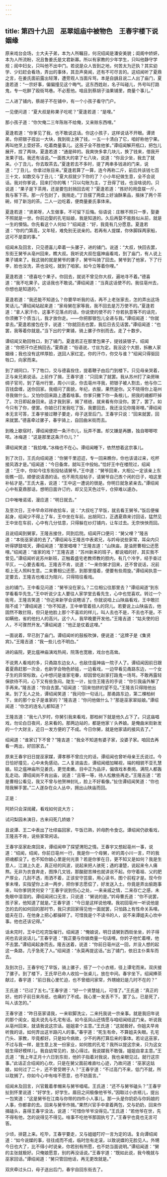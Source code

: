 ```yaml
---
---
---
```

title: 第四十九回　巫翠姐庙中被物色　王春宇楼下说姻缘
---



原来戏台会场，士大夫子弟，本为人所瞩目，何况绍闻是潘安美貌；闺阁中娇妍，本为人所流盼，况且鲁姜氏是文君新寡。所以有家教的少年学生，只叫他静守学规；闺中妇女，只叫他不出中门。若说是众人皆到之地，何苦太为迂执？其实幼学、少妇赶会看场，弄出的事体，其丑声臭闻，还有不可尽言的。这绍闻听了夏鼎之言，在姜氏面前露出轻薄，遭旁观人当面斥骂，本是自龋且说二人出了庙门，夏逢若道：“一宗好事，偏偏撞见这个晦气。这东西姓赵，名子叫碰儿，外号叫打路鬼，专一吃醉了殴街骂巷。不必惹他。咱且到蔡胡子油果铺里，商量个事儿。”

二人进了铺内，蔡胡子不在铺中，有一个小孩子看守门户。

一见便问道：“夏大叔是称果子吃呢？”夏逢若道：“是哩。”

那小孩子道：“你欠俺二三年陈账不给俺，又来赊东西哩。”

夏逢若道：“你爹见了我，也不敢说这话。你这小孩子，这样说话不开眼。谭贤弟，你把银子捏出一大块，我到街上换了钱，一五一十清白了它，咱好称他宁果。再叫他烹上壶好茶，吃着商量事儿。这孩子全不胜他爹。”谭绍闻解开瓶口，把包儿展开，捏了两块。夏逢若道：“通是碎的。我爽快多拿几块儿，换了钱来，借我开发果子钱。我还有话说。”一面拣大的拿了七八块，说道：“你且少坐，我去了就来。小丁丑儿，你去取茶去。”夏逢若去不多时，提了两串多钱进的门来，说道：“丁丑儿，你拿过账目来。”夏逢若算了一算，连今再称二斤，前后共该钱七百三十文，如数交与丁丑儿：“夏大叔就少下你的了？小小年纪做生意，全不会说话。我对你爹说，回来打你的嘴！”只以勾账为主，丁丑得了钱，也没啥说的。只说道：“果子是下茶用，还是要包封捎回去呢？”夏逢若道：“拣好的用盘摆一斤，我与客下茶。那一斤包封了，我捎走。”丁丑摆了两盘上好油酥果品，揩抹了两个茶碗，倾了新泡的茶。二人一边吃着，便商量姜氏事体来。

夏逢若道：“贤弟呀，人生做事，不可留下后悔。俗语说：庄稼不照只一季，娶妻不照就是一世。你前边娶的孔宅姑娘，我是知道的。久后再娶不能胜似从前，就是一生的懊恼。你先看这个人何如？”绍闻道：“好，我竟有几分愿意。夏逢若道：“你的门第高，又年轻，难免别无说亲的。若再有人提媒，你休脚踩两家船，这可不是耍的事。”

绍闻未及回言，只见德喜儿牵着一头骡子，进的铺门。说道：“大叔，快回去罢，东街王舅爷从亳州回来，瞧大叔。我听说大叔在瘟神庙看戏，到了庙门，有人说上果子铺来了。我这骑的就是舅爷的骡子，舅爷叫骑了回去。舅爷到了他家，下了行李，脸也没洗，茶也没吃，就到了咱家。如今立等着你哩。”

夏逢若道：“德喜吃个果子。你回去，就说不曾见你大叔，遍地寻不着。”德喜道：“我不吃果子。这话我也不敢说。”谭绍闻道：“当真这话使不的。我往亳州去，你想也是知道的。”

夏逢若道：“我还能不知道么？你要早听我的话，再不上老张家去，怎的弄出这场笑话儿。”谭绍闻站起来道：“家母舅在家等我，我不回去是万万使不的。”夏逢若道：“拿人家汗巾，这事不见落点的话，你说使的使不的？你若执意等不的话完，你须撇下个质当儿，我才放你走。——你把那银包儿全递与我。”谭绍闻道：“你就拿去。”夏逢若接包在手，说道：“你就回去也罢，我后日去见话罢。”谭绍闻道：“也罢，我等着你就是。”当下出的宁果铺，骑上骡子作别而去。走了十数步。

谭绍闻又勒回牲口，到了铺门。夏逢若正在那里包果子，提钱装银子。绍闻道：“你把汗巾还捎回去。”夏鼎道：“俗语说，寸丝为定。我没这个大胆，拆散人家姻缘；我也没有这样厚脸，送回人家红定。你的汗巾，你交与谁？”绍闻只得驱回牲口，向家而来。

到了胡同口，下了牲口，交与德喜拴住，提着鞭子由后门到楼下。只见母亲哭着，正与亲兄弟说话。上前作了揖，王春宇道：“只回来了就罢。我从苏州打了染房昧绸子官司，到了亳州行里，周小川说，你去亳州寻我，把银子被人割去，他与你二百钱盘缠，送你回家。我细问了面貌，年纪，衣服，果然是你。又不晓得你上亳州寻我做什么，又怕你回来路上遭着啥事。你爹只撇下你一条根儿，把我的魂都吓掉了。次日即起身回来。适才我到家，揭了褡裢，就来看有你没你。罢了，罢了。如今只有了你，便罢。你娘已打发我吃了饭，我要回去，我还没见你隆哥哩。”谭绍闻本无言可答，王春宇接过鞭子要走，母子送至后门。王春宇只说：“回来就罢，回来就罢。”德喜牵过骡子，春宇骑上，自回曲米街而去。

到晚上歇宿时，谭绍闻便把一条汗巾儿，玩弄不置。却又嫌是再醮，独自唧唧哝哝。冰梅道：“这是那里这条汗巾儿？”

谭绍闻笑道：“我拾哩。”冰梅也不在心。谭绍闻睡下，依然想着这宗事儿。

到了次日，王氏向绍闻道：“你舅千里迢迢，专一回来瞧你，你也该请过来，吃杯接风酒才是。”绍闻道：“今日备席，就叫王中投帖。”恰好王中在楼院过，绍闻道：“王中，你如今往东街投帖请舅爷。”王中道：“舅爷回来，大相公一定该亲上东街瞧一回，顺便说请酒的话。也不用先投帖子，请舅爷自己拣个闲的日子，咱这里补帖才是。”王氏大喜，说道：“王中这一遭说的很是。你明日就急紧亲去。”谭绍闻心中有夏鼎那话，想明日面许订约，却又见天色过午，仓猝难以遽办。

口中唯唯诺诺，漫应道：“明日就去。”

及至次日，王中早命邓祥收拾车，说：“大叔吃了早饭，就去看王舅爷。”饭后便催起身，绍闻少不得上了车，王中坐在车前。出胡同口，正遇夏鼎来讨回话，猛然见王中坐在车前，心中有几分怯意，只得躲在纱灯铺内，让车过去。无奈怏怏而回。

且说绍闻到舅家，王隆吉接住，同到后院。绍闻开口便问：“舅父哩？”隆吉道：“本街巫家请的去了。”谭绍闻与王隆吉中表弟兄，与妗母说些家常，耳朵内只听得锣鼓喧天，谭绍闻道：“那里唱哩？”王隆吉道：“山陕庙，是油房曹相公还愿哩。”绍闻道：“谁家的戏？”王隆吉道：“苏州新来的班子，都说唱的好，其实我不曾见。”谭绍闻听说苏州新班，正触着盛宅老教师教的腔内，有几个冷字，经手查过平仄，一心要去看戏。王隆吉不肯，说道：“一来你舅才回来，还不曾说话，况前柜上无人照料生意。二来曹相公还愿，到那里撞着，便要有些周旋。”谭绍闻执意一定要去，王隆吉也难过为阻兴，只得陪往看戏。

出的铺门，王中看见问道：“舅爷没在家么？二位相公往那里去？”谭绍闻道“到东学看看华先生。”王中听说少主人要往人家学堂去看先生，心中也觉喜欢。转过一个街弯，王隆吉笑道：“你近来新学会说瞎话了。你就说咱上山陕庙看戏，王中敢拦阻不成？”谭绍闻道：“你不知道，王中单管着扭人的窍儿。若要说上山陕庙去，他固然不敢拦阻，但只是他脸上那个不喜欢的样儿，叫人去也不是，不去也不是。不如瞒他，省的他扫人的高兴。这个人，我早晚要开发他。”王隆吉道：“姑夫使的旧人，不可骤然开发。”谭绍闻道：“他正是仗着这哩。”

一面说着，早已到了庙门。谭绍闻听的鼓板吹弹，便说道：“这牌子是《集贤宾》。”王隆吉道：“我一些儿也不明白。”

进的庙院，更比瘟神庙演戏热闹，院落也宽敞，戏台也高耸。

不说男人看戏的多，只甬路东边女人，也敌住瘟神庙一院子人了。谭绍闻因前日跟着夏鼎赶那一次会，也新学会物色娇娃，一边看戏，一边早看见甬路东边，一个女子生的异常标致。心中想问是谁家宅眷，却因曾吃赵家打路鬼一场骂，不敢再露轻保欲待不问，心下又有些急闷。陡生一计，扯住王隆吉的手说：“你引我庙外解了手再来。”隆吉道：“你自去罢。”绍闻道：“回来怕挤的望不见。”王隆吉只得陪他出来。到了无人之处，谭绍闻笑道：“我问你一句话儿，那甬路东边，第二棵柏树下，坐的那个女子是谁家的？”隆吉道：“你问他做什么？”那是巫家翠姑娘。”谭绍闻道：“你怎的连名儿都知道？”

王隆吉道：“我七八岁时，你舅引我来看戏，那柏树下就是他久占下了。只这庙唱戏，勿论白日夜间，总来看的。那两边站的，都是他家丫头养娘。是俺曲米街新发的一个大财主，近日一发方便的了不成。今日你舅，就是他家请的接风去了。”

绍闻道：“谁家订下不曾？”隆吉道：“我全不知道有婆子家，没婆子家。咱回去再看一两出，好回家去。”

原来王春宇旧日提巫家媒，谭孝移不曾应允的话，谭绍闻也曾听母亲王氏说过。今日恰好撞见，心中未免感动。二人复进庙去，谭绍闻细加睇视，端的相貌不亚孔慧娘。较之瘟神庙所见姜氏，更觉柔嫩。目中正为品评，偏值戏本奏阕。满院人都轰乱走动。谭绍闻尚不肯出庙，说道：“且等一等，待人松散些再走。”王隆吉道：“若是曹相公看见，我又不曾与他贺神封礼，脸上不好看像。”扯住谭绍闻笑道：“你也陪我解手罢。”二人遂杂在众人丛中，拥出山陕庙而回。

正是：

阿娇只会深闺藏，看戏如何说大方；

试问梨园未演日，古来闷死几娇娘？

且说谭、王二中表出了壮缪庙回家，午饭已熟，妗母酌令食讫。谭绍闻仍欲看戏，王隆吉不肯，说些家常闲话。

王春宇巫家赴席回来，谭绍闻申了探望渭阳之情。王春宇又想起亳州一事，说道：“绍闻，绍闻，你前日亳州一行，我是你一个母舅，听的周小川一言，吓的我把魂都没了。也不知你娘心里是何光景？若是你爹在日，更不知又是如何？我是生意人，江湖上久走，真正经的风波，说起来把人骇死；遇的凄楚，说起来令人痛熬。无非为衣食奔走，图挣几文钱，那酸甜苦辣也就讲说不起。你守着祖、父的肥产厚业，几刮不透，雨洒不着，正该安守芸窗，用心读书，图个前程才是。现今你爹未埋，实指望你上进一两步，把你爹志愿偿了，好发送入土。你竟是弄出偷跑事来，叫你爹阴灵何安？”王春宇说到伤心之处，一来亲戚之情，二来存亡之感，未免眼中湿湿的。谭绍闻闭口无言，只说道：“舅说的是。”妗母曹氏道：“你不说罢，孩子家，他知道了就是。”王春宇道：“今日是这样说他哩。我初回亳州一听说他是怎的去的如何回的那时节，我只求回家得见他一面就罢，只怕路上有性命关系哩。姐夫在日，在他身上把心都操碎了。可惜我是个不读书的人，说不来谭姐夫心坎中事。他也还该记得。”

话未完时，王中已吃完饭催行。绍闻道：“俺娘说，明日请舅到西街坐坐，妗子得闲也去说说话儿。”王春宇道：“我正要与你娘商量一句话哩。你妗子他忙着哩，他不去罢。”谭绍闻起身而去。隆吉送着，说道：“你前日亳州这一回，并没人想的起这一条路，几乎急死了人。”绍闻道：“永莫再提这话。”出了铺门，依旧主仆乘车而去。

及到次日，王春宇吃了早饭，骑上骡子，搭了一个小衣褡，径上谭宅而来。双庆接了骡子。到了楼下，王氏早已命人收拾一张桌儿，放在中间。春宇坐下。绍闻捧茶献过，春宇道：“前日我心里忙迫，也不曾细问家常，外甥媳妇是几时不在的？”

王氏道：“已过了五七。”王春宇道：“好一个贤慧娃儿，可惜了。”王氏道：“真正的好。他妗子前日来吊纸，也痛的了不成。我心里一发丢不下。罢了么，已是死了，叫人该怎的。”

王春宇道：“昨日巫家请我，一来软脚洗尘，二来托我说一宗亲事。就是我旧年说的那个闺女，姐夫说先与孔宅有话。如今巫凤山还情愿与咱绍闻结这门亲。听说我从亳州回来，就请我说这宗话。姐姐拿个主意。”王氏道：“这就极好。你姐夫早肯听我的话，如何弄出这半路闪人的事。”春宇道：“死生有命，不算姐夫失眼。孔宅门头、家教，毕竟都好。只是如今病故，少不的再打算后来的事体。若论这巫家，不过与我一样，是生意上发一份家业，如何胜的孔宅？我所以提这宗亲，只为这女娃生得好模样儿。我自幼常见的，放心得过。我说媒我不敢强，姐姐自拿主意。”王氏道：“我上年正月十六日到东街，他妗子指着对我说，我也亲眼见过。就行这宗事。”此话正合绍闻的心坎，只是在舅父面前难直吐心迹，乃故问道：“巫家这姑娘，如何过了二十，还不曾受聘于人？”王春宇道：“不过高门不来，低门不就，所以耽搁了。你如今心中有啥不愿意，也不妨面言。”

绍闻未及回言，兴官戴着孝帽来与舅爷唱喏。王氏道：“还不与舅爷磕头？”王春宇扯到怀里说道：“好学生，好学生。眉目之间极像他爷爷。”因取过小衣褡儿，提出一包笑道：“这是舅爷在江南与你带的四件小人事儿。那一头是你奶奶与你妈娘的人事，你都拿的去。回来与舅爷作揖。”果然兴官手中拿着两包，交与奶奶，回来作揖磕头，喜得王春宇没法，说道：“可惜你爷爷没得见。”王氏道：“若他爷在世，先不得有他，怎的说得见不得见。啥事不吃他爷那固执亏了。”王春宇也竟也无言可答。

少顷，排筵上来。吃毕，王春宇要走，又与姐姐叮咛一言为定的话。复向谭绍闻道：“如今说媒的事，往往成而不成，临时忽有走滚，以致说媒的无脸见人。外甥今日也大了，比不得小时说亲，你若别有所愿，也不妨当面说明。”谭绍闻道：“舅的主张就极好。只俺娘愿意，别的再没话说。”王春宇道：“既如此说，我今晚就与巫家回话。”谭绍闻道：“舅只管回他话，再无更改就是。”

双庆牵过头口，母子送出后门，春宇自回东街去了。